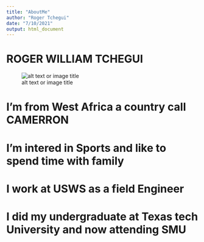 ```yaml
---
title: "AboutMe"
author: "Roger Tchegui"
date: "7/10/2021"
output: html_document
---
```



# ROGER WILLIAM TCHEGUI   

![alt text or image title](C:\\Users\\tcheg\\Downloads\\IMG_9428.jpg)

# I'm from West Africa  a country call CAMERRON 

# I'm intered in Sports and like to spend time with family 

# I work at USWS as a field Engineer

# I did my undergraduate at Texas tech University and now attending SMU